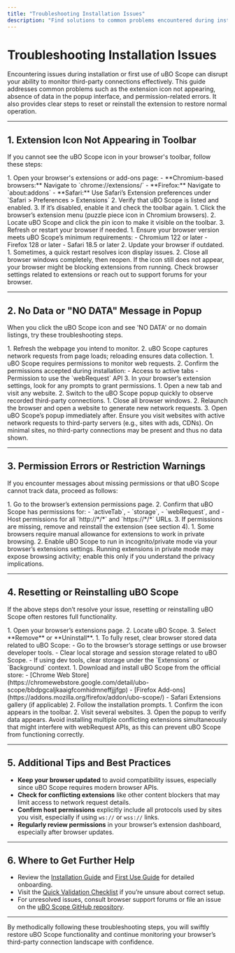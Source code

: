 ```yaml
---
title: "Troubleshooting Installation Issues"
description: "Find solutions to common problems encountered during installation or first use, such as the extension not appearing, no data being shown, or permission errors. Includes steps for resetting or reinstalling as needed."
---
```


# Troubleshooting Installation Issues

Encountering issues during installation or first use of uBO Scope can disrupt your ability to monitor third-party connections effectively. This guide addresses common problems such as the extension icon not appearing, absence of data in the popup interface, and permission-related errors. It also provides clear steps to reset or reinstall the extension to restore normal operation.

---

## 1. Extension Icon Not Appearing in Toolbar

If you cannot see the uBO Scope icon in your browser's toolbar, follow these steps:

<Steps>
<Step title="Confirm Successful Installation">
1. Open your browser's extensions or add-ons page:
   - **Chromium-based browsers:** Navigate to `chrome://extensions/`
   - **Firefox:** Navigate to `about:addons`
   - **Safari:** Use Safari’s Extension preferences under `Safari > Preferences > Extensions`
2. Verify that uBO Scope is listed and enabled.
3. If it’s disabled, enable it and check the toolbar again.
</Step>
<Step title="Pin the Extension Icon to Toolbar">
1. Click the browser’s extension menu (puzzle piece icon in Chromium browsers).
2. Locate uBO Scope and click the pin icon to make it visible on the toolbar.
3. Refresh or restart your browser if needed.
</Step>
<Step title="Check Browser Compatibility and Version">
1. Ensure your browser version meets uBO Scope’s minimum requirements:
   - Chromium 122 or later
   - Firefox 128 or later
   - Safari 18.5 or later
2. Update your browser if outdated.
</Step>
<Step title="Restart Browser">
1. Sometimes, a quick restart resolves icon display issues.
2. Close all browser windows completely, then reopen.
</Step>
</Steps>

<Tip>
If the icon still does not appear, your browser might be blocking extensions from running. Check browser settings related to extensions or reach out to support forums for your browser.
</Tip>

---

## 2. No Data or "NO DATA" Message in Popup

When you click the uBO Scope icon and see 'NO DATA' or no domain listings, try these troubleshooting steps.

<Steps>
<Step title="Reload the Active Tab">
1. Refresh the webpage you intend to monitor.
2. uBO Scope captures network requests from page loads; reloading ensures data collection.
</Step>
<Step title="Verify Permissions Granted">
1. uBO Scope requires permissions to monitor web requests.
2. Confirm the permissions accepted during installation:
   - Access to active tabs
   - Permission to use the `webRequest` API
3. In your browser’s extension settings, look for any prompts to grant permissions.
</Step>
<Step title="Open the Popup After Browsing a Site">
1. Open a new tab and visit any website.
2. Switch to the uBO Scope popup quickly to observe recorded third-party connections.
</Step>
<Step title="Restart the Browser Session">
1. Close all browser windows.
2. Relaunch the browser and open a website to generate new network requests.
3. Open uBO Scope’s popup immediately after.
</Step>
</Steps>

<Tip>
Ensure you visit websites with active network requests to third-party servers (e.g., sites with ads, CDNs). On minimal sites, no third-party connections may be present and thus no data shown.
</Tip>

---

## 3. Permission Errors or Restriction Warnings

If you encounter messages about missing permissions or that uBO Scope cannot track data, proceed as follows:

<Steps>
<Step title="Check Extension Permissions">
1. Go to the browser’s extension permissions page.
2. Confirm that uBO Scope has permissions for:
   - `activeTab`,
   - `storage`,
   - `webRequest`, and
   - Host permissions for all `http://*/*` and `https://*/*` URLs.
3. If permissions are missing, remove and reinstall the extension (see section 4).
</Step>
<Step title="Allow uBO Scope to Run in Incognito/Private Mode (if needed)">
1. Some browsers require manual allowance for extensions to work in private browsing.
2. Enable uBO Scope to run in incognito/private mode via your browser’s extensions settings.
</Step>
</Steps>

<Warning>
Running extensions in private mode may expose browsing activity; enable this only if you understand the privacy implications.
</Warning>

---

## 4. Resetting or Reinstalling uBO Scope

If the above steps don’t resolve your issue, resetting or reinstalling uBO Scope often restores full functionality.

<Steps>
<Step title="Remove uBO Scope Extension">
1. Open your browser’s extensions page.
2. Locate uBO Scope.
3. Select **Remove** or **Uninstall**.
</Step>
<Step title="Clear Extension Data from Browser Storage">
1. To fully reset, clear browser stored data related to uBO Scope:
   - Go to the browser’s storage settings or use browser developer tools.
   - Clear local storage and session storage related to uBO Scope.
   - If using dev tools, clear storage under the `Extensions` or `Background` context.
</Step>
<Step title="Reinstall uBO Scope">
1. Download and install uBO Scope from the official store:
   - [Chrome Web Store](https://chromewebstore.google.com/detail/ubo-scope/bbdpgcaljkaaigfcomhidmneffjjjfgp)
   - [Firefox Add-ons](https://addons.mozilla.org/firefox/addon/ubo-scope/)
   - Safari Extensions gallery (if applicable)
2. Follow the installation prompts.
</Step>
<Step title="Verify Fresh Installation">
1. Confirm the icon appears in the toolbar.
2. Visit several websites.
3. Open the popup to verify data appears.
</Step>
</Steps>

<Note>
Avoid installing multiple conflicting extensions simultaneously that might interfere with webRequest APIs, as this can prevent uBO Scope from functioning correctly.
</Note>

---

## 5. Additional Tips and Best Practices

- **Keep your browser updated** to avoid compatibility issues, especially since uBO Scope requires modern browser APIs.
- **Check for conflicting extensions** like other content blockers that may limit access to network request details.
- **Confirm host permissions** explicitly include all protocols used by sites you visit, especially if using `ws://` or `wss://` links.
- **Regularly review permissions** in your browser’s extension dashboard, especially after browser updates.

---

## 6. Where to Get Further Help

- Review the [Installation Guide](https://yourdocslink.com/getting-started/installation-and-setup/install-on-your-browser) and [First Use Guide](https://yourdocslink.com/getting-started/first-steps-and-validation/using-the-extension) for detailed onboarding.
- Visit the [Quick Validation Checklist](https://yourdocslink.com/getting-started/first-steps-and-validation/validate-installation) if you’re unsure about correct setup.
- For unresolved issues, consult browser support forums or file an issue on the [uBO Scope GitHub repository](https://github.com/gorhill/uBO-Scope).

---

By methodically following these troubleshooting steps, you will swiftly restore uBO Scope functionality and continue monitoring your browser’s third-party connection landscape with confidence.
